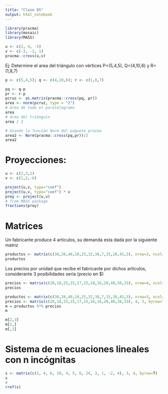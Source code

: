 ```yaml
---
title: "Clase 05"
output: html_notebook
---
```



```r
library(pracma)
library(mosaic)
library(MASS)
```

```r
u <- c(2, 4, -5)
v <- c(-3, -2, 1)
pracma::cross(u,v)
```

Ej: Determine el area del triángulo con vértices P=(5,4,5), Q=(4,10,6) y R=(1,8,7)

```r
p <- c(5,4,5); q <- c(4,10,6); r <- c(1,8,7)

pq <- q-p
pr <- r-p
pcruz <- as.matrix(pracma::cross(pq, pr))
area <- norm(pcruz, type = "2")
# área de todo el paralelogramo
area
# área del triángulo
area / 2

# Usando la función Norm del paquete pracma
area2 <- Norm(pracma::cross(pq,pr))/2
area2
```

# Proyecciones: 

```r
u <- c(2,3,1)
v <- c(1,2,-6)

project(u,v, type="coef")
project(u,v, type="coef") * v
proy <- project(u,v)
# from MASS package
fractions(proy)
```

# Matrices

Un fabricante produce 4 artículos, su demanda esta dada por la siguiente matriz

```r
productos <- matrix(c(30,20,40,10,25,32,38,7,33,20,45,5), nrow=3, ncol=4, byrow=TRUE)
productos

```

Los precios por unidad que recibe el fabricante por dichos artículos, considerante 3 posibilidades sería (precio en $)

```r
precios <- matrix(c(20,18,25,15,17,15,18,16,20,40,38,33), nrow=4, ncol=3, byrow=TRUE)
precios
```


```r
productos <- matrix(c(30,20,40,10,25,32,38,7,33,20,45,5), nrow=3, ncol=4, byrow=TRUE)
precios <- matrix(c(20,18,25,15,17,15,18,16,20,40,38,33), 4, 3, byrow=T)
m = productos %*% precios
m

m[2,3]
m[2,]
m[,3]
```

# Sistema de m ecuaciones lineales con n incógnitas

```r
s <- matrix(c(2, 4, 6, 18, 4, 5, 6, 24, 3, 1, -2, 4), 3, 4, byrow=T)
s
# 
rref(s)
```